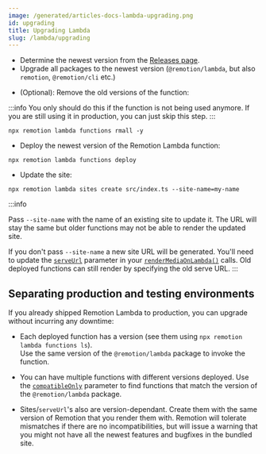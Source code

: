 ```yaml
---
image: /generated/articles-docs-lambda-upgrading.png
id: upgrading
title: Upgrading Lambda
slug: /lambda/upgrading
---
```



- Determine the newest version from the [Releases page](https://github.com/remotion-dev/remotion/releases).
- Upgrade all packages to the newest version (`@remotion/lambda`, but also `remotion`, `@remotion/cli` etc.)

<Prerelease onlySnippet packageName="@remotion/lambda"/>

- (Optional): Remove the old versions of the function:

:::info
You only should do this if the function is not being used anymore. If you are still using it in production, you can just skip this step.
:::

```
npx remotion lambda functions rmall -y
```

- Deploy the newest version of the Remotion Lambda function:

```
npx remotion lambda functions deploy
```

- Update the site:

```
npx remotion lambda sites create src/index.ts --site-name=my-name
```

:::info

Pass `--site-name` with the name of an existing site to update it. The URL will stay the same but older functions may not be able to render the updated site.

If you don't pass `--site-name` a new site URL will be generated. You'll need to update the [`serveUrl`](/docs/lambda/rendermediaonlambda#serveurl) parameter in your [`renderMediaOnLambda()`](/docs/lambda/rendermediaonlambda) calls. Old deployed functions can still render by specifying the old serve URL.
:::

## Separating production and testing environments

If you already shipped Remotion Lambda to production, you can upgrade without incurring any downtime:

- Each deployed function has a version (see them using `npx remotion lambda functions ls`).  
  Use the same version of the `@remotion/lambda` package to invoke the function.

- You can have multiple functions with different versions deployed. Use the [`compatibleOnly`](/docs/lambda/getfunctions#compatibleonly) parameter to find functions that match the version of the `@remotion/lambda` package.

- Sites/`serveUrl`'s also are version-dependant. Create them with the same version of Remotion that you render them with. Remotion will tolerate mismatches if there are no incompatibilities, but will issue a warning that you might not have all the newest features and bugfixes in the bundled site.
